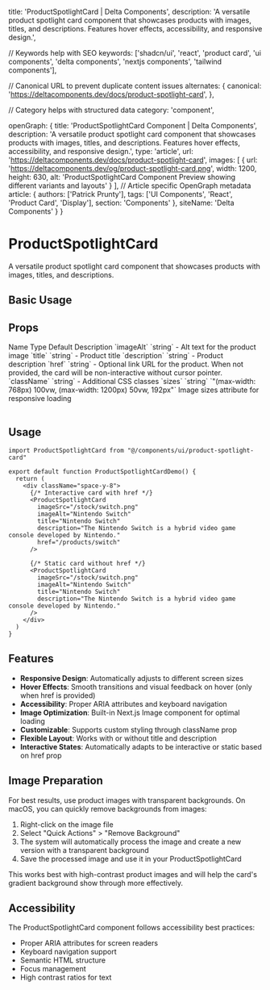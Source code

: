   title: 'ProductSpotlightCard | Delta Components',
  description: 'A versatile product spotlight card component that showcases products with images, titles, and descriptions. Features hover effects, accessibility, and responsive design.',

  // Keywords help with SEO
  keywords: ['shadcn/ui', 'react', 'product card', 'ui components', 'delta components', 'nextjs components', 'tailwind components'],

  // Canonical URL to prevent duplicate content issues
  alternates: {
    canonical: 'https://deltacomponents.dev/docs/product-spotlight-card',
  },

  // Category helps with structured data
  category: 'component',

  openGraph: {
    title: 'ProductSpotlightCard Component | Delta Components',
    description: 'A versatile product spotlight card component that showcases products with images, titles, and descriptions. Features hover effects, accessibility, and responsive design.',
    type: 'article',
    url: 'https://deltacomponents.dev/docs/product-spotlight-card',
    images: [
      {
        url: 'https://deltacomponents.dev/og/product-spotlight-card.png',
        width: 1200,
        height: 630,
        alt: 'ProductSpotlightCard Component Preview showing different variants and layouts'
      }
    ],
    // Article specific OpenGraph metadata
    article: {
      authors: ['Patrick Prunty'],
      tags: ['UI Components', 'React', 'Product Card', 'Display'],
      section: 'Components'
    },
    siteName: 'Delta Components'
  }
}

# ProductSpotlightCard

A versatile product spotlight card component that showcases products with images, titles, and descriptions.

## Basic Usage

<ComponentTabs name="product-spotlight-card-basic" />

<InstallationInstructions componentName="product-spotlight-card" />

## Props

<Table>
  <TableHeader>
    <TableRow>
      <TableHead>Name</TableHead>
      <TableHead>Type</TableHead>
      <TableHead>Default</TableHead>
      <TableHead>Description</TableHead>
    </TableRow>
  </TableHeader>
  <TableBody>
    <TableRow>
      <TableCell>`imageAlt`</TableCell>
      <TableCell>`string`</TableCell>
      <TableCell>-</TableCell>
      <TableCell>Alt text for the product image</TableCell>
    </TableRow>
    <TableRow>
      <TableCell>`title`</TableCell>
      <TableCell>`string`</TableCell>
      <TableCell>-</TableCell>
      <TableCell>Product title</TableCell>
    </TableRow>
    <TableRow>
      <TableCell>`description`</TableCell>
      <TableCell>`string`</TableCell>
      <TableCell>-</TableCell>
      <TableCell>Product description</TableCell>
    </TableRow>
    <TableRow>
      <TableCell>`href`</TableCell>
      <TableCell>`string`</TableCell>
      <TableCell>-</TableCell>
      <TableCell>Optional link URL for the product. When not provided, the card will be non-interactive without cursor pointer.</TableCell>
    </TableRow>
    <TableRow>
      <TableCell>`className`</TableCell>
      <TableCell>`string`</TableCell>
      <TableCell>-</TableCell>
      <TableCell>Additional CSS classes</TableCell>
    </TableRow>
    <TableRow>
      <TableCell>`sizes`</TableCell>
      <TableCell>`string`</TableCell>
      <TableCell>`"(max-width: 768px) 100vw, (max-width: 1200px) 50vw, 192px"`</TableCell>
      <TableCell>Image sizes attribute for responsive loading</TableCell>
    </TableRow>
  </TableBody>
</Table>

## Usage

```tsx
import ProductSpotlightCard from "@/components/ui/product-spotlight-card"

export default function ProductSpotlightCardDemo() {
  return (
    <div className="space-y-8">
      {/* Interactive card with href */}
      <ProductSpotlightCard
        imageSrc="/stock/switch.png"
        imageAlt="Nintendo Switch"
        title="Nintendo Switch"
        description="The Nintendo Switch is a hybrid video game console developed by Nintendo."
        href="/products/switch"
      />

      {/* Static card without href */}
      <ProductSpotlightCard
        imageSrc="/stock/switch.png"
        imageAlt="Nintendo Switch"
        title="Nintendo Switch"
        description="The Nintendo Switch is a hybrid video game console developed by Nintendo."
      />
    </div>
  )
}
```

## Features

- **Responsive Design**: Automatically adjusts to different screen sizes
- **Hover Effects**: Smooth transitions and visual feedback on hover (only when href is provided)
- **Accessibility**: Proper ARIA attributes and keyboard navigation
- **Image Optimization**: Built-in Next.js Image component for optimal loading
- **Customizable**: Supports custom styling through className prop
- **Flexible Layout**: Works with or without title and description
- **Interactive States**: Automatically adapts to be interactive or static based on href prop

## Image Preparation

For best results, use product images with transparent backgrounds. On macOS, you can quickly remove backgrounds from images:

1. Right-click on the image file
2. Select "Quick Actions" > "Remove Background"
3. The system will automatically process the image and create a new version with a transparent background
4. Save the processed image and use it in your ProductSpotlightCard

This works best with high-contrast product images and will help the card's gradient background show through more effectively.

## Accessibility

The ProductSpotlightCard component follows accessibility best practices:
- Proper ARIA attributes for screen readers
- Keyboard navigation support
- Semantic HTML structure
- Focus management
- High contrast ratios for text
